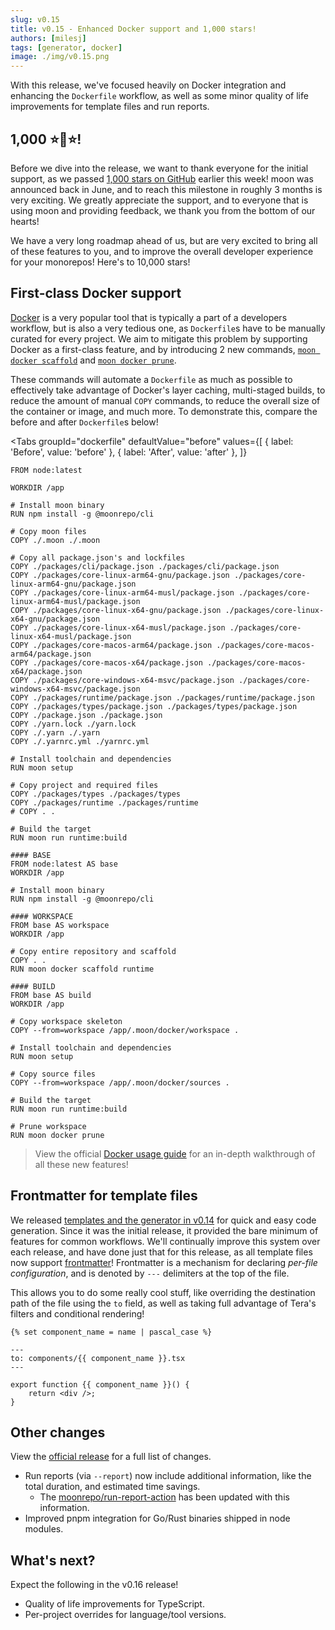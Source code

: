 ```yaml
---
slug: v0.15
title: v0.15 - Enhanced Docker support and 1,000 stars!
authors: [milesj]
tags: [generator, docker]
image: ./img/v0.15.png
---
```



With this release, we've focused heavily on Docker integration and enhancing the `Dockerfile`
workflow, as well as some minor quality of life improvements for template files and run reports.

<!--truncate-->

## 1,000 ⭐️🌟⭐️!

Before we dive into the release, we want to thank everyone for the initial support, as we passed
[1,000 stars on GitHub](https://github.com/moonrepo/moon) earlier this week! moon was announced back
in June, and to reach this milestone in roughly 3 months is very exciting. We greatly appreciate the
support, and to everyone that is using moon and providing feedback, we thank you from the bottom of
our hearts!

We have a very long roadmap ahead of us, but are very excited to bring all of these features to you,
and to improve the overall developer experience for your monorepos! Here's to 10,000 stars!

## First-class Docker support

[Docker](https://www.docker.com/) is a very popular tool that is typically a part of a developers
workflow, but is also a very tedious one, as `Dockerfile`s have to be manually curated for every
project. We aim to mitigate this problem by supporting Docker as a first-class feature, and by
introducing 2 new commands, [`moon docker scaffold`](../docs/commands/docker/scaffold) and
[`moon docker prune`](../docs/commands/docker/prune).

These commands will automate a `Dockerfile` as much as possible to effectively take advantage of
Docker's layer caching, multi-staged builds, to reduce the amount of manual `COPY` commands, to
reduce the overall size of the container or image, and much more. To demonstrate this, compare the
before and after `Dockerfile`s below!

<Tabs
  groupId="dockerfile"
  defaultValue="before"
  values={[
    { label: 'Before', value: 'before' },
    { label: 'After', value: 'after' },
  ]}
>
<TabItem value="before">

```docker
FROM node:latest

WORKDIR /app

# Install moon binary
RUN npm install -g @moonrepo/cli

# Copy moon files
COPY ./.moon ./.moon

# Copy all package.json's and lockfiles
COPY ./packages/cli/package.json ./packages/cli/package.json
COPY ./packages/core-linux-arm64-gnu/package.json ./packages/core-linux-arm64-gnu/package.json
COPY ./packages/core-linux-arm64-musl/package.json ./packages/core-linux-arm64-musl/package.json
COPY ./packages/core-linux-x64-gnu/package.json ./packages/core-linux-x64-gnu/package.json
COPY ./packages/core-linux-x64-musl/package.json ./packages/core-linux-x64-musl/package.json
COPY ./packages/core-macos-arm64/package.json ./packages/core-macos-arm64/package.json
COPY ./packages/core-macos-x64/package.json ./packages/core-macos-x64/package.json
COPY ./packages/core-windows-x64-msvc/package.json ./packages/core-windows-x64-msvc/package.json
COPY ./packages/runtime/package.json ./packages/runtime/package.json
COPY ./packages/types/package.json ./packages/types/package.json
COPY ./package.json ./package.json
COPY ./yarn.lock ./yarn.lock
COPY ./.yarn ./.yarn
COPY ./.yarnrc.yml ./yarnrc.yml

# Install toolchain and dependencies
RUN moon setup

# Copy project and required files
COPY ./packages/types ./packages/types
COPY ./packages/runtime ./packages/runtime
# COPY . .

# Build the target
RUN moon run runtime:build
```

</TabItem>
<TabItem value="after">

```docker
#### BASE
FROM node:latest AS base
WORKDIR /app

# Install moon binary
RUN npm install -g @moonrepo/cli

#### WORKSPACE
FROM base AS workspace
WORKDIR /app

# Copy entire repository and scaffold
COPY . .
RUN moon docker scaffold runtime

#### BUILD
FROM base AS build
WORKDIR /app

# Copy workspace skeleton
COPY --from=workspace /app/.moon/docker/workspace .

# Install toolchain and dependencies
RUN moon setup

# Copy source files
COPY --from=workspace /app/.moon/docker/sources .

# Build the target
RUN moon run runtime:build

# Prune workspace
RUN moon docker prune
```

</TabItem>
</Tabs>

> View the official [Docker usage guide](../docs/guides/docker) for an in-depth walkthrough of all
> these new features!

## Frontmatter for template files

We released [templates and the generator in v0.14](./v0.14) for quick and easy code generation.
Since it was the initial release, it provided the bare minimum of features for common workflows.
We'll continually improve this system over each release, and have done just that for this release,
as all template files now support [frontmatter](../docs/guides/codegen#frontmatter)! Frontmatter is
a mechanism for declaring _per-file configuration_, and is denoted by `---` delimiters at the top of
the file.

This allows you to do some really cool stuff, like overriding the destination path of the file using
the `to` field, as well as taking full advantage of Tera's filters and conditional rendering!

```twig title="templates/react/components/base.tsx"
{% set component_name = name | pascal_case %}

---
to: components/{{ component_name }}.tsx
---

export function {{ component_name }}() {
	return <div />;
}
```

## Other changes

View the
[official release](https://github.com/moonrepo/moon/releases/tag/%40moonrepo%2Fcli%400.15.0) for a
full list of changes.

- Run reports (via `--report`) now include additional information, like the total duration, and
  estimated time savings.
  - The [moonrepo/run-report-action](https://github.com/marketplace/actions/moon-ci-run-reports) has
    been updated with this information.
- Improved pnpm integration for Go/Rust binaries shipped in node modules.

## What's next?

Expect the following in the v0.16 release!

- Quality of life improvements for TypeScript.
- Per-project overrides for language/tool versions.

